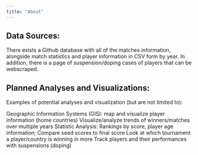 ```yaml
---
title: "About"
---
```


## Data Sources:

There exists a Github database with all of the matches information, alongside match statistics and player information in CSV form by year. In addition, there is a page of suspension/doping cases of players that can be webscraped.

## Planned Analyses and Visualizations:

Examples of potential analyses and visualization (but are not limited to):

Geographic Information Systems (GIS): map and visualize player information (home countries)
Visualize/analyze trends of winners/matches over multiple years
Statistic Analysis: Rankings by score, player age information; Compare seed scores to final score
Look at which tournament a player/country is winning in more
Track players and their performances with suspensions (doping)
